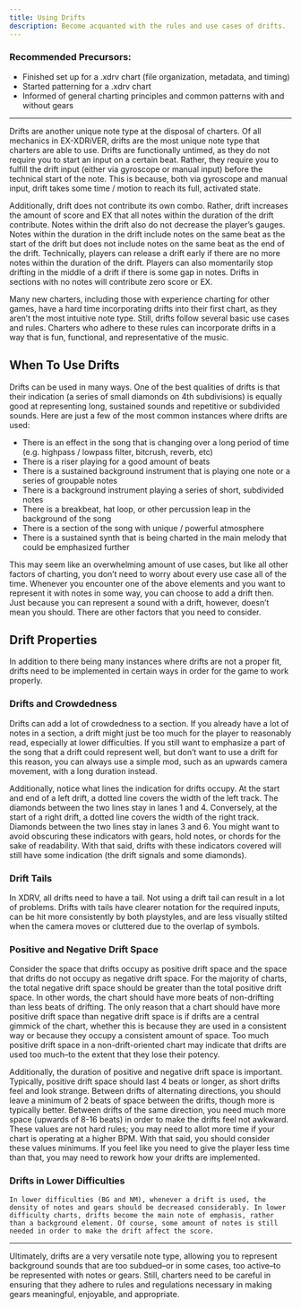 ```yaml
---
title: Using Drifts
description: Become acquanted with the rules and use cases of drifts.
---
```


### Recommended Precursors:

- Finished set up for a .xdrv chart (file organization, metadata, and timing)
- Started patterning for a .xdrv chart
- Informed of general charting principles and common patterns with and without gears

---
 
Drifts are another unique note type at the disposal of charters. Of all mechanics in EX-XDRiVER, drifts are the most unique note type that charters are able to use. Drifts are functionally untimed, as they do not require you to start an input on a certain beat. Rather, they require you to fulfill the drift input (either via gyroscope or manual input) before the technical start of the note. This is because, both via gyroscope and manual input, drift takes some time / motion to reach its full, activated state.

Additionally, drift does not contribute its own combo. Rather, drift increases the amount of score and EX that all notes within the duration of the drift contribute. Notes within the drift also do not decrease the player’s gauges. Notes within the duration in the drift include notes on the same beat as the start of the drift but does not include notes on the same beat as the end of the drift. Technically, players can release a drift early if there are no more notes within the duration of the drift. Players can also momentarily stop drifting in the middle of a drift if there is some gap in notes. Drifts in sections with no notes will contribute zero score or EX.

Many new charters, including those with experience charting for other games, have a hard time incorporating drifts into their first chart, as they aren’t the most intuitive note type. Still, drifts follow several basic use cases and rules. Charters who adhere to these rules can incorporate drifts in a way that is fun, functional, and representative of the music.
 
## When To Use Drifts

Drifts can be used in many ways. One of the best qualities of drifts is that their indication (a series of small diamonds on 4th subdivisions) is equally good at representing long, sustained sounds and repetitive or subdivided sounds. Here are just a few of the most common instances where drifts are used:

- There is an effect in the song that is changing over a long period of time (e.g. highpass / lowpass filter, bitcrush, reverb, etc)
- There is a riser playing for a good amount of beats
- There is a sustained background instrument that is playing one note or a series of groupable notes
- There is a background instrument playing a series of short, subdivided notes
- There is a breakbeat, hat loop, or other percussion leap in the background of the song
- There is a section of the song with unique / powerful atmosphere
- There is a sustained synth that is being charted in the main melody that could be emphasized further

This may seem like an overwhelming amount of use cases, but like all other factors of charting, you don’t need to worry about every use case all of the time. Whenever you encounter one of the above elements and you want to represent it with notes in some way, you can choose to add a drift then. Just because you can represent a sound with a drift, however, doesn’t mean you should. There are other factors that you need to consider.

## Drift Properties

In addition to there being many instances where drifts are not a proper fit, drifts need to be implemented in certain ways in order for the game to work properly.

### Drifts and Crowdedness

Drifts can add a lot of crowdedness to a section. If you already have a lot of notes in a section, a drift might just be too much for the player to reasonably read, especially at lower difficulties. If you still want to emphasize a part of the song that a drift could represent well, but don’t want to use a drift for this reason, you can always use a simple mod, such as an upwards camera movement, with a long duration instead.

Additionally, notice what lines the indication for drifts occupy. At the start and end of a left drift, a dotted line covers the width of the left track. The diamonds between the two lines stay in lanes 1 and 4. Conversely, at the start of a right drift, a dotted line covers the width of the right track. Diamonds between the two lines stay in lanes 3 and 6. You might want to avoid obscuring these indicators with gears, hold notes, or chords for the sake of readability. With that said, drifts with these indicators covered will still have some indication (the drift signals and some diamonds).

### Drift Tails

In XDRV, all drifts need to have a tail. Not using a drift tail can result in a lot of problems. Drifts with tails have clearer notation for the required inputs, can be hit more consistently by both playstyles, and are less visually stilted when the camera moves or cluttered due to the overlap of symbols.

### Positive and Negative Drift Space

Consider the space that drifts occupy as positive drift space and the space that drifts do not occupy as negative drift space. For the majority of charts, the total negative drift space should be greater than the total positive drift space. In other words, the chart should have more beats of non-drifting than less beats of drifting. The only reason that a chart should have more positive drift space than negative drift space is if drifts are a central gimmick of the chart, whether this is because they are used in a consistent way or because they occupy a consistent amount of space. Too much positive drift space in a non-drift-oriented chart may indicate that drifts are used too much–to the extent that they lose their potency.

Additionally, the duration of positive and negative drift space is important. Typically, positive drift space should last 4 beats or longer, as short drifts feel and look strange. Between drifts of alternating directions, you should leave a minimum of 2 beats of space between the drifts, though more is typically better. Between drifts of the same direction, you need much more space (upwards of 8-16 beats) in order to make the drifts feel not awkward. These values are not hard rules; you may need to allot more time if your chart is operating at a higher BPM. With that said, you should consider these values minimums. If you feel like you need to give the player less time than that, you may need to rework how your drifts are implemented.

### Drifts in Lower Difficulties
	In lower difficulties (BG and NM), whenever a drift is used, the density of notes and gears should be decreased considerably. In lower difficulty charts, drifts become the main note of emphasis, rather than a background element. Of course, some amount of notes is still needed in order to make the drift affect the score.

---

Ultimately, drifts are a very versatile note type, allowing you to represent background sounds that are too subdued–or in some cases, too active–to be represented with notes or gears. Still, charters need to be careful in ensuring that they adhere to rules and regulations necessary in making gears meaningful, enjoyable, and appropriate.
